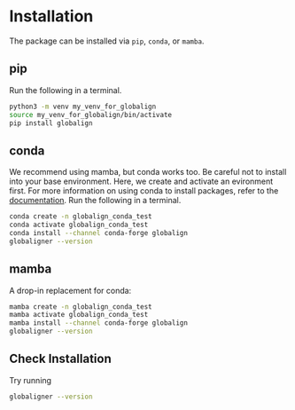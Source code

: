 # Installation

The package can be installed via `pip`, `conda`, or `mamba`.

## pip

Run the following in a terminal.

```bash
python3 -m venv my_venv_for_globalign
source my_venv_for_globalign/bin/activate
pip install globalign
```

## conda

We recommend using mamba, but conda works too.  Be careful not to install into your base environment.  Here, we create and activate an evironment first.  For more information on using conda to install packages, refer to the [documentation](https://www.anaconda.com/docs/tools/working-with-conda/packages/install-packages#using-the-channel-flag).  Run the following in a terminal.

```bash
conda create -n globalign_conda_test
conda activate globalign_conda_test
conda install --channel conda-forge globalign
globaligner --version
```

## mamba

A drop-in replacement for conda:

```bash
mamba create -n globalign_conda_test
mamba activate globalign_conda_test
mamba install --channel conda-forge globalign
globaligner --version
```

## Check Installation

Try running 

```bash
globaligner --version
```
